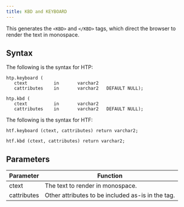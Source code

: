```yaml
---
title: KBD and KEYBOARD
---
```


This generates the `<KBD>` and `</KBD>` tags, which direct the browser to render the text in monospace.

## Syntax

The following is the syntax for HTP:
```
htp.keyboard (
   ctext          in       varchar2
   cattributes    in       varchar2   DEFAULT NULL);

htp.kbd (
   ctext          in       varchar2
   cattributes    in       varchar2   DEFAULT NULL);
```

The following is the syntax for HTF:
```
htf.keyboard (ctext, cattributes) return varchar2;

htf.kbd (ctext, cattributes) return varchar2;
```

## Parameters

| Parameter | Function |
| --------- | -------- |
| ctext | The text to render in monospace. |
| cattributes | Other attributes to be included as-is in the tag. |